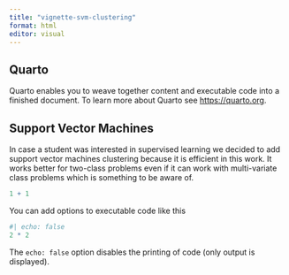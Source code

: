 ```yaml
---
title: "vignette-svm-clustering"
format: html
editor: visual
---
```


## Quarto

Quarto enables you to weave together content and executable code into a finished document. To learn more about Quarto see <https://quarto.org>.

## Support Vector Machines

In case a student was interested in supervised learning we decided to add support vector machines clustering because it is efficient in this work. It works better for two-class problems even if it can work with multi-variate class problems which is something to be aware of.

```r
1 + 1
```

You can add options to executable code like this

```r
#| echo: false
2 * 2
```

The `echo: false` option disables the printing of code (only output is displayed).
